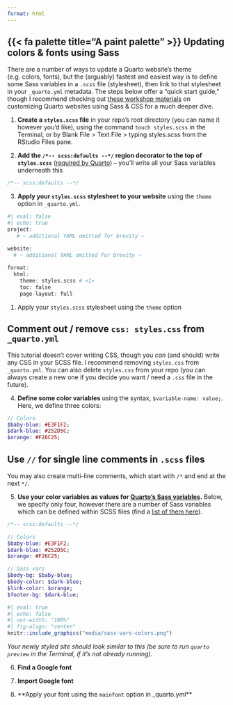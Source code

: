 ```yaml
---
format: html
---
```


## {{< fa palette title="A paint palette" >}} Updating colors & fonts using Sass

There are a number of ways to update a Quarto website's theme (e.g. colors, fonts), but the (arguably) fastest and easiest way is to define some Sass variables in a `.scss` file (stylesheet), then link to that stylesheet in your `_quarto.yml` metadata. The steps below offer a "quick start guide," though I recommend checking out [these workshop materials](https://ucsb-meds.github.io/customizing-quarto-websites/#/title-slide) on customizing Quarto websites using Sass & CSS for a much deeper dive.

1. **Create a `styles.scss` file** in your repo's root directory (you can name it however you'd like), using the command `touch styles.scss` in the Terminal, or by Blank File > Text File > typing styles.scss from the RStudio Files pane.

2. **Add the `/*-- scss:defaults --*/` region decorator to the top of `styles.scss`** ([required by Quarto](https://quarto.org/docs/output-formats/html-themes-more.html)) – you’ll write all your Sass variables underneath this

```sass
/*-- scss:defaults --*/
```

3. **Apply your `styles.scss` stylesheet to your website** using the `theme` option in `_quarto.yml`.

```r
#| eval: false
#| echo: true
project:
   # ~ additional YAML omitted for brevity ~

website:
  # ~ additional YAML omitted for brevity ~
  
format:
  html:
    theme: styles.scss # <1>
    toc: false
    page-layout: full
```
1. Apply your `styles.scss` stylesheet using the `theme` option

::: {.callout-note collapse="true"}
## **Comment out / remove `css: styles.css` from `_quarto.yml`**

This tutorial doesn't cover writing CSS, though you *can* (and should) write any CSS in your SCSS file. I recommend removing `styles.css` from `_quarto.yml`. You can also delete `styles.css` from your repo (you can always create a new one if you decide you want / need a `.css` file in the future).
:::

4. **Define some color variables** using the syntax, `$variable-name: value;`. Here, we define three colors: 

```sass
// Colors
$baby-blue: #E3F1F2;
$dark-blue: #252D5C;
$orange: #F26C25;
```

::: {.callout-tip}
## **Use `//` for single line comments in `.scss` files**

You may also create multi-line comments, which start with `/*` and end at the next `*/`.
:::

5. **Use your color variables as values for [Quarto’s Sass variables](https://quarto.org/docs/output-formats/html-themes.html#sass-variables).** Below, we specify only four, however there are a number of Sass variables which can be defined within SCSS files (find a [list of them here](https://quarto.org/docs/output-formats/html-themes.html#sass-variables)).

```sass
/*-- scss:defaults --*/

// Colors
$baby-blue: #E3F1F2;
$dark-blue: #252D5C;
$orange: #F26C25;

// Sass vars
$body-bg: $baby-blue;
$body-color: $dark-blue; 
$link-color: $orange; 
$footer-bg: $dark-blue;
```

```r
#| eval: true
#| echo: false
#| out-width: "100%"
#| fig-align: "center"
knitr::include_graphics("media/sass-vars-colors.png")
```

::: {.center-text .gray-text}
*Your newly styled site should look similar to this (be sure to run `quarto preview` in the Terminal, if it's not already running).*
:::

6. **Find a Google font**

7. **Import Google font**

8. **Apply your font using the `mainfont` option in _quarto.yml**


